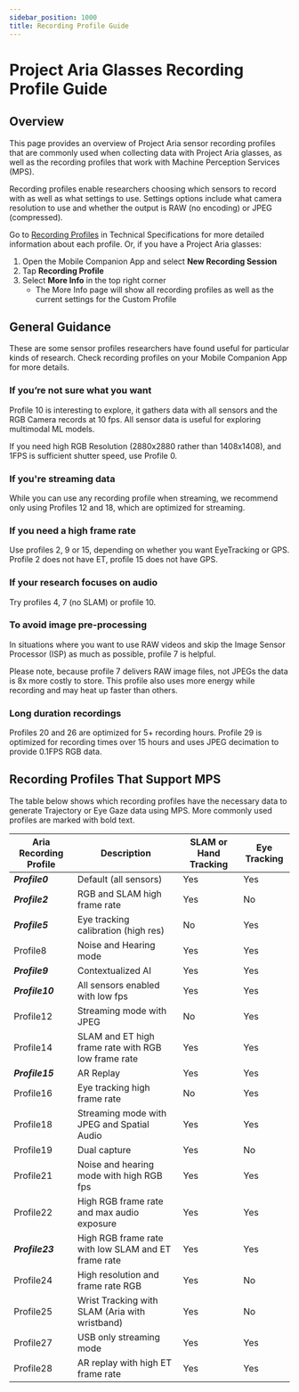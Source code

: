 ```yaml
---
sidebar_position: 1000
title: Recording Profile Guide
---
```


# Project Aria Glasses Recording Profile Guide

## Overview

This page provides an overview of Project Aria sensor recording profiles that are commonly used when collecting data with Project Aria glasses, as well as the recording profiles that work with Machine Perception Services (MPS).

Recording profiles enable researchers choosing which sensors to record with as well as what settings to use. Settings options include what camera resolution to use and whether the output is RAW (no encoding) or JPEG (compressed).

Go to [Recording Profiles](/tech_spec/recording_profiles.mdx) in Technical Specifications for more detailed information about each profile. Or, if you have a Project Aria glasses:

1. Open the Mobile Companion App and select **New Recording Session**
2. Tap **Recording Profile**
3. Select **More Info** in the top right corner
    * The More Info page will show all recording profiles as well as the current settings for the Custom Profile


## General Guidance

These are some sensor profiles researchers have found useful for particular kinds of research. Check recording profiles on your Mobile Companion App for more details.

### If you’re not sure what you want

Profile 10 is interesting to explore, it gathers data with all sensors and the RGB Camera records at 10 fps. All sensor data is useful for exploring multimodal ML models.

If you need high RGB Resolution (2880x2880 rather than 1408x1408), and 1FPS is sufficient shutter speed, use Profile 0.

### If you're streaming data

While you can use any recording profile when streaming, we recommend only using Profiles 12 and 18, which are optimized for streaming.

### If you need a high frame rate

Use profiles 2, 9 or 15, depending on whether you want EyeTracking or GPS. Profile 2 does not have ET, profile 15 does not have GPS.

### If your research focuses on audio

Try profiles 4, 7 (no SLAM) or profile 10.

### To avoid image pre-processing

In situations where you want to use RAW videos and skip the Image Sensor Processor (ISP) as much as possible, profile 7 is helpful.

Please note, because profile 7 delivers RAW image files, not JPEGs the data is 8x more costly to store. This profile also uses more energy while recording and may heat up faster than others.

### Long duration recordings

Profiles 20 and 26 are optimized for 5+ recording hours. Profile 29 is optimized for recording times over 15 hours and uses JPEG decimation to provide 0.1FPS RGB data.

## Recording Profiles That Support MPS

The table below shows which recording profiles have the necessary data to generate Trajectory or Eye Gaze data using MPS. More commonly used profiles are marked with bold text.


|Aria Recording Profile	|Description	|SLAM or Hand Tracking	|Eye Tracking	|
|---	|---	|---	|---	|
|***Profile0***	|Default (all sensors)	|Yes	|Yes	|
|***Profile2***	|RGB and SLAM high frame rate	|Yes	|No	|
|***Profile5***	|Eye tracking calibration (high res)	|No	|Yes	|
|Profile8	|Noise and Hearing mode	|Yes	|Yes	|
|***Profile9***	|Contextualized AI	|Yes	|Yes	|
|***Profile10***	|All sensors enabled with low fps	|Yes	|Yes	|
|Profile12	|Streaming mode with JPEG	|No	|Yes	|
|Profile14	|SLAM and ET high frame rate with RGB low frame rate	|Yes	|Yes	|
|***Profile15***	|AR Replay	|Yes	|Yes	|
|Profile16	|Eye tracking high frame rate	|No	|Yes	|
|Profile18	|Streaming mode with JPEG and Spatial Audio	|Yes	|Yes	|
|Profile19	|Dual capture	|Yes	|No	|
|Profile21	|Noise and hearing mode with high RGB fps	|Yes	|Yes	|
|Profile22  |High RGB frame rate and max audio exposure | Yes | Yes |
|***Profile23***  |High RGB frame rate with low SLAM and ET frame rate | Yes | Yes |
|Profile24  |High resolution and frame rate RGB | Yes | No |
|Profile25  |Wrist Tracking with SLAM (Aria with wristband) | Yes | No |
|Profile27  |USB only streaming mode | Yes | Yes |
|Profile28  |AR replay with high ET frame rate | Yes | Yes |
